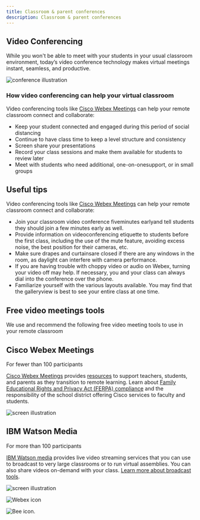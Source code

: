 ```yaml
---
title: Classroom & parent conferences
description: Classroom & parent conferences
---
```




## Video Conferencing

While you won't be able to meet with your students in your usual classroom environment, today’s video conference technology makes virtual meetings instant, seamless, and productive.

<Row>
  <Column colMd={2} colLg={3}>

![conference illustration](images/conferences-contenttop.png)

  </Column>
</Row>

### How video conferencing can help your virtual classroom

Video conferencing tools like [Cisco Webex Meetings](https://www.webex.com/webexremoteedu.html) can help your remote classroom connect and collaborate:

<ul>
<li>Keep your student connected and engaged during this period of social distancing</li>
<li>Continue to have class time to keep a level structure and consistency</li>
<li>Screen share your presentations</li>
<li>Record your class sessions and make them available for students to review later</li>
<li>Meet with students who need additional, one-on-onesupport, or in small groups</li>
</ul>


## Useful tips

Video conferencing tools like [Cisco Webex Meetings](https://www.webex.com/webexremoteedu.html) can help your remote classroom connect and collaborate:

<ul>
  <li>Join your classroom video conference fiveminutes earlyand tell students they should join a few minutes early as well.</li>
  <li>Provide information on videoconferencing etiquette to students before the first class, including the use of the mute feature, avoiding excess noise, the best position for their cameras, etc.</li>
  <li>Make sure drapes and curtainsare closed if there are any windows in the room, as daylight can interfere with camera performance.</li>
  <li>If you are having trouble with choppy video or audio on Webex, turning your video off may help. If necessary, you and your class can always dial into the conference over the phone.</li>
  <li>Familiarize yourself with the various layouts available. You may find that the galleryview is best to see your entire class at one time.</li>
</ul>


## Free video meetings tools

We use and recommend the following free video meeting tools to use in your remote classroom

<Row className="title-with-text">
  <Column colMd={2} colLg={3}>

## Cisco Webex Meetings
For fewer than 100 participants

  </Column>
  <Column colMd={4} colLg={5}>

[Cisco Webex Meetings](https://www.webex.com/webexremoteedu.html) provides [resources](https://www.webex.com/webexremoteedu.html) to support teachers, students, and parents as they transition to remote learning. Learn about [Family Educational Rights and Privacy Act (FERPA) compliance](https://www.cisco.com/c/dam/en_us/solutions/industries/docs/education/guardian-privacy-security-faq.pdf) and the responsibility of the school district offering Cisco services to faculty and students.

  </Column>
  <Column colMd={2} colLg={4}>

![screen illustration](images/webex-meetings-thumbnail.png)


  </Column>
</Row>
<Row className="title-with-text">
  <Column colMd={2} colLg={3}>

## IBM Watson Media
For more than 100 participants

  </Column>
  <Column colMd={4} colLg={5}>

[IBM Watson media](https://www.ibm.com/watson/media) provides live video streaming services that you can use to broadcast to very large classrooms or to run virtual assemblies. You can also share videos on-demand with your class. [Learn more about broadcast tools](https://w3.ibm.com/w3publisher/pmc-distance-learning-enablemet/tools-and-resources/lectures-assemblies).

  </Column>
  <Column colMd={2} colLg={4}>

![screen illustration](images/watson-media-thumbnail.png)

  </Column>
</Row>

<Row className="resource-card-group">
  <Column colMd={3} colLg={4} noGutterSm>
  <ResourceCard
  subTitle="Cisco Webex Teams"
  actionIcon="launch"
  aspectRatio="2:1"
  href="https://www.webex.com/pricing/index.html"
  >

![Webex icon](../images/icons/webex-icon.png)

  </ResourceCard>
</Column>
<Column colMd={3} colLg={4} noGutterSm>
 <ResourceCard
  subTitle="IBM Watson Media"
  actionIcon="launch"
  aspectRatio="2:1"
  href="https://www.ibm.com/watson/media"
  >

![Bee icon.](../images/icons/bee-icon.svg)

  </ResourceCard>
</Column>
</Row>

